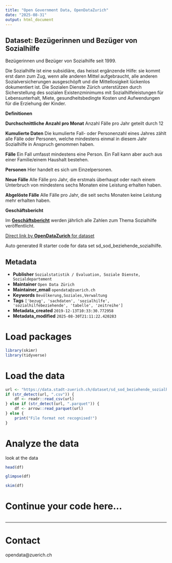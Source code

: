 ```yaml
---
title: "Open Government Data, OpenDataZurich"
date: "2025-08-31"
output: html_document
---
```


## Dataset: Bezügerinnen und Bezüger von Sozialhilfe

Bezügerinnen und Bezüger von Sozialhilfe seit 1999. 

Die Sozialhilfe ist eine subsidiäre, das heisst ergänzende Hilfe: sie kommt erst dann zum Zug, wenn alle anderen Mittel aufgebraucht, alle anderen Sozialversicherungen ausgeschöpft und die Mittellosigkeit lückenlos dokumentiert ist. Die Sozialen Dienste Zürich unterstützen durch Sicherstellung des sozialen Existenzminimums mit Sozialhilfeleistungen für Lebensunterhalt, Miete, gesundheitsbedingte Kosten und Aufwendungen für die Erziehung der Kinder.

**Definitionen**


**Durchschnittliche Anzahl pro Monat**
Anzahl Fälle pro Jahr geteilt durch 12

**Kumulierte Daten**
Die kumulierte Fall- oder Personenzahl eines Jahres zählt alle Fälle oder Personen, welche mindestens einmal in diesem Jahr Sozialhilfe in Anspruch genommen haben.

**Fälle**
Ein Fall umfasst mindestens eine Person. Ein Fall kann aber auch aus einer Familie/einem Haushalt bestehen.

**Personen**
Hier handelt es sich um Einzelpersonen.

**Neue Fälle**
Alle Fälle pro Jahr, die erstmals überhaupt oder nach einem Unterbruch von mindestens sechs Monaten eine Leistung erhalten haben.

**Abgelöste Fälle**
Alle Fälle pro Jahr, die seit sechs Monaten keine Leistung mehr erhalten haben.


[]()

**Geschäftsbericht**


Im [**Geschäftsbericht**](https://www.stadt-zuerich.ch/geschaeftsbericht) werden jährlich alle Zahlen zum Thema Sozialhilfe veröffentlicht.


[]()



[Direct link by **OpenDataZurich** for dataset](https://data.stadt-zuerich.ch/dataset/sd_sod_beziehende_sozialhilfe)

Auto generated R starter code for data set sd_sod_beziehende_sozialhilfe.

## Metadata

- **Publisher** `Sozialstatistik / Evaluation, Soziale Dienste, Sozialdepartement`
- **Maintainer** `Open Data Zürich`
- **Maintainer_email** `opendata@zuerich.ch`
- **Keywords** `Bevölk­erung,Soziales,Ver­walt­ung`
- **Tags** `['bezug', 'sachdaten', 'sozialhilfe', 'sozialhilfebeziehende', 'tabelle', 'zeitreihe']`
- **Metadata_created** `2019-12-13T10:33:30.772958`
- **Metadata_modified** `2025-08-30T21:11:22.420283`


# Load packages

```r
library(skimr)
library(tidyverse)
```

# Load the data

```r
url <- "https://data.stadt-zuerich.ch/dataset/sd_sod_beziehende_sozialhilfe/download/sd_sod_beziehende_sozialhilfe.csv"
if (str_detect(url, ".csv")) {
    df <- readr::read_csv(url)
} else if (str_detect(url, ".parquet")) {
    df <- arrow::read_parquet(url)
} else {
    print("File format not recognised!")
}
```

# Analyze the data

look at the data
```r
head(df)
```

```r
glimpse(df)
```

```r
skim(df)
```

# Continue your code here...

```r

```

------------------------------------------------------------------------

# Contact

opendata@zuerich.ch
